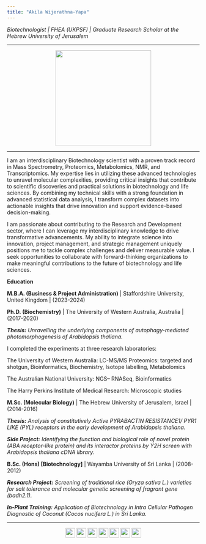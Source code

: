 ```yaml
---
title: "Akila Wijerathna-Yapa"
---
```

*Biotechnologist | FHEA (UKPSF) | Graduate Research Scholar at the Hebrew University of Jerusalem*

***

<center>
![](images/akila-riverside.jpg){width=250px}
</center>

***

I am an interdisciplinary Biotechnology scientist with a proven track record in Mass Spectrometry, Proteomics, Metabolomics, NMR, and Transcriptomics. My expertise lies in utilizing these advanced technologies to unravel molecular complexities, providing critical insights that contribute to scientific discoveries and practical solutions in biotechnology and life sciences. By combining my technical skills with a strong foundation in advanced statistical data analysis, I transform complex datasets into actionable insights that drive innovation and support evidence-based decision-making.

I am passionate about contributing to the Research and Development sector, where I can leverage my interdisciplinary knowledge to drive transformative advancements. My ability to integrate science into innovation, project management, and strategic management uniquely positions me to tackle complex challenges and deliver measurable value. I seek opportunities to collaborate with forward-thinking organizations to make meaningful contributions to the future of biotechnology and life sciences.


**Education**

**M.B.A. (Business & Project Administration)** | Staffordshire University, United Kingdom | (2023-2024)

**Ph.D. (Biochemistry)** | The University of Western Australia, Australia | (2017-2020)

_**Thesis:**_ _Unravelling the underlying components of autophagy-mediated photomorphogenesis of Arabidopsis thaliana._

I completed the experiments at three research laboratories:

The University of Western Australia: LC-MS/MS Proteomics: targeted and shotgun, Bioinformatics, Biochemistry, Isotope labelling, Metabolomics

The Australian National University: NGS– RNASeq, Bioinformatics

The Harry Perkins Institute of Medical Research: Microscopic studies


**M.Sc. (Molecular Biology)** | The Hebrew University of Jerusalem, Israel | (2014-2016)

_**Thesis:**_ _Analysis of constitutively Active PYRABACTIN RESISTANCE1/ PYR1 LIKE (PYL) receptors in the early development of Arabidopsis thaliana._

_**Side Project:**_ _Identifying the function and biological role of novel protein (ABA receptor-like protein) and its interactor proteins by Y2H screen with Arabidopsis thaliana cDNA library._


**B.Sc. (Hons) [Biotechnology]** | Wayamba University of Sri Lanka | (2008-2012)

_**Research Project:**_ _Screening of traditional rice (Oryza sativa L.) varieties for salt tolerance and molecular genetic screening of fragrant gene (badh2.1)._ 

_**In-Plant Training:**_ _Application of Biotechnology in Intra Cellular Pathogen Diagnostic of Coconut (Cocos nucifera L.) in Sri Lanka._




***
<center>
[![](images/EN.png){width=25px}](akila.ymw@gmail.com) [![](images/Ln.png){width=25px}](https://www.linkedin.com/in/akila-wijerathna-yapa) [![](images/RG.png){width=25px}](https://www.researchgate.net/profile/Akila-Wijerathna-Yapa)  [![](images/GS.png){width=25px}](https://scholar.google.com/citations?user=VABVqKIAAAAJ&hl=en) [![](images/ID.png){width=25px}](https://orcid.org/0000-0003-1935-8590) [![](images/TW.png){width=25px}](https://twitter.com/AkilaWijerathna) [![](images/GH.png){width=25px}](https://github.com/AkilaWijerathnaYapa)
</center>
